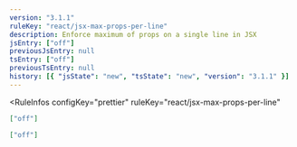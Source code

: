 ```yaml
---
version: "3.1.1"
ruleKey: "react/jsx-max-props-per-line"
description: Enforce maximum of props on a single line in JSX
jsEntry: ["off"]
previousJsEntry: null
tsEntry: ["off"]
previousTsEntry: null
history: [{ "jsState": "new", "tsState": "new", "version": "3.1.1" }]
---
```


<RuleInfos 
  configKey="prettier" 
  ruleKey="react/jsx-max-props-per-line" 
>

```json
["off"]
```

```json
["off"]
```

</RuleInfos>
